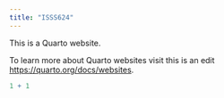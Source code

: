 ```yaml
---
title: "ISSS624"
---
```


This is a Quarto website.

To learn more about Quarto websites visit this is an edit <https://quarto.org/docs/websites>.

```r
1 + 1
```

